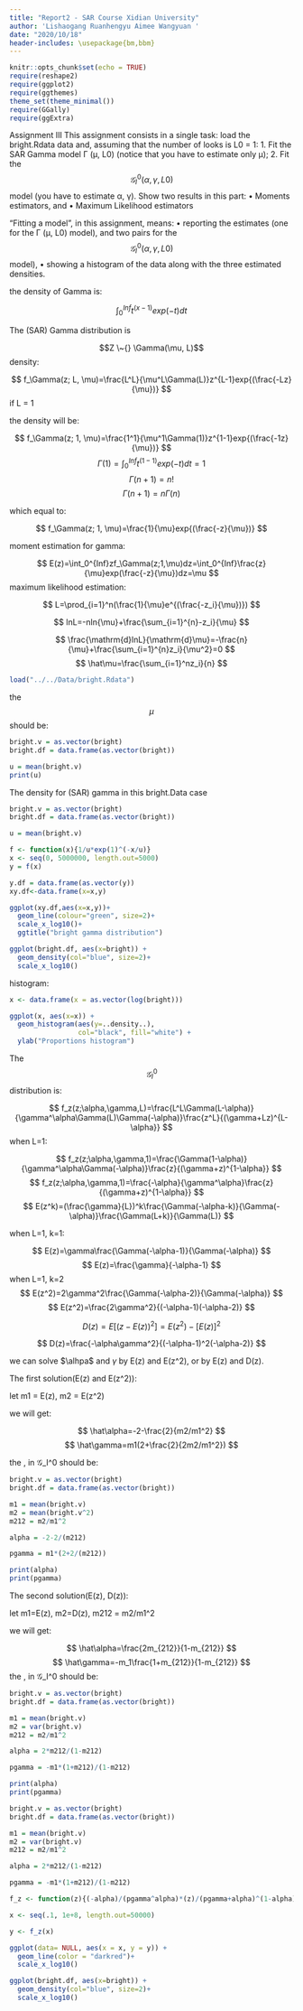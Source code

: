 ```yaml
---
title: "Report2 - SAR Course Xidian University"
author: 'Lishaogang Ruanhengyu Aimee Wangyuan '
date: "2020/10/18"
header-includes: \usepackage{bm,bbm}
---
```


```r
knitr::opts_chunk$set(echo = TRUE)
require(reshape2)
require(ggplot2)
require(ggthemes)
theme_set(theme_minimal())
require(GGally)
require(ggExtra)
```

Assignment III
This assignment consists in a single task: load the bright.Rdata
data and, assuming that the number of looks is L0 = 1:
1. Fit the SAR Gamma model Γ (μ, L0) (notice that you have to estimate only μ);
2. Fit the $$𝒢_I^0(α, γ, L0)$$ model (you have to estimate α, γ). Show two results in this part:
• Moments estimators, and
• Maximum Likelihood estimators 

“Fitting a model”, in this assignment, means:
• reporting the estimates (one for the Γ (μ, L0) model), and two pairs for the $$𝒢_I^0(α, γ, L0)$$ model),
• showing a histogram of the data along with the three estimated densities.

the density of Gamma is:

$$
\int_0^{Inf} t^{(x-1)}exp(-t)dt
$$

The (SAR) Gamma distribution is

$$Z \~{} \Gamma(\mu, L)$$
density:

$$
f_\Gamma(z; L, \mu)=\frac{L^L}{\mu^L\Gamma(L)}z^{L-1}exp{(\frac{-Lz}{\mu})}
$$
if L = 1

the density will be:

$$
f_\Gamma(z; 1, \mu)=\frac{1^1}{\mu^1\Gamma(1)}z^{1-1}exp{(\frac{-1z}{\mu})}
$$
$$
\Gamma(1)=\int_0^{Inf} t^{(1-1)}exp(-t)dt=1
$$
$$
\Gamma(n+1)=n!
$$
$$
\Gamma(n+1)=n\Gamma(n)
$$

which equal to:

$$
f_\Gamma(z; 1, \mu)=\frac{1}{\mu}exp{(\frac{-z}{\mu})}
$$

moment estimation for gamma:

$$
E(z)=\int_0^{Inf}zf_\Gamma(z;1,\mu)dz=\int_0^{Inf}\frac{z}{\mu}exp(\frac{-z}{\mu})dz=\mu
$$
maximum likelihood estimation:

$$
L=\prod_{i=1}^n(\frac{1}{\mu}e^{(\frac{-z_i}{\mu})})
$$

$$
lnL=-nln{\mu}+\frac{\sum_{i=1}^{n}-z_i}{\mu}
$$

$$
\frac{\mathrm{d}lnL}{\mathrm{d}\mu}=-\frac{n}{\mu}+\frac{\sum_{i=1}^{n}z_i}{\mu^2}=0
$$
$$
\hat\mu=\frac{\sum_{i=1}^nz_i}{n}
$$

```r
load("../../Data/bright.Rdata")
```

the $$\mu$$ should be:

```r
bright.v = as.vector(bright)
bright.df = data.frame(as.vector(bright))

u = mean(bright.v)
print(u)
```

The density for (SAR) gamma in this bright.Data case

```r
bright.v = as.vector(bright)
bright.df = data.frame(as.vector(bright))

u = mean(bright.v)

f <- function(x){1/u*exp(1)^(-x/u)}
x <- seq(0, 5000000, length.out=5000)
y = f(x)

y.df = data.frame(as.vector(y))
xy.df<-data.frame(x=x,y)

ggplot(xy.df,aes(x=x,y))+
  geom_line(colour="green", size=2)+
  scale_x_log10()+
  ggtitle("bright gamma distribution")

ggplot(bright.df, aes(x=bright)) +
  geom_density(col="blue", size=2)+
  scale_x_log10()
```
histogram:

```r
x <- data.frame(x = as.vector(log(bright)))

ggplot(x, aes(x=x)) +
  geom_histogram(aes(y=..density..),
                 col="black", fill="white") +
  ylab("Proportions histogram")
```

The $$𝒢_I^0$$ distribution is:

$$
f_z(z;\alpha,\gamma,L)=\frac{L^L\Gamma(L-\alpha)}{\gamma^\alpha\Gamma(L)\Gamma(-\alpha)}\frac{z^L}{(\gamma+Lz)^{L-\alpha}}
$$
when L=1:

$$
f_z(z;\alpha,\gamma,1)=\frac{\Gamma(1-\alpha)}{\gamma^\alpha\Gamma(-\alpha)}\frac{z}{(\gamma+z)^{1-\alpha}}
$$
$$
f_z(z;\alpha,\gamma,1)=\frac{-\alpha}{\gamma^\alpha}\frac{z}{(\gamma+z)^{1-\alpha}}
$$
$$
E(z^k)=(\frac{\gamma}{L})^k\frac{\Gamma(-\alpha-k)}{\Gamma(-\alpha)}\frac{\Gamma(L+k)}{\Gamma(L)}
$$

when L=1, k=1:

$$
E(z)=\gamma\frac{\Gamma(-\alpha-1)}{\Gamma(-\alpha)}
$$
$$
E(z)=\frac{\gamma}{-\alpha-1}
$$
when L=1, k=2
$$
E(z^2)=2\gamma^2\frac{\Gamma(-\alpha-2)}{\Gamma(-\alpha)}
$$
$$
E(z^2)=\frac{2\gamma^2}{(-\alpha-1)(-\alpha-2)}
$$

$$
D(z)=E[(z-E(z))^2]=E(z^2)-[E(z)]^2
$$

$$
D(z)=\frac{-\alpha\gamma^2}{(-\alpha-1)^2(-\alpha-2)}
$$

we can solve $\alhpa$ and $\gamma$ by E(z) and E(z^2), or by E(z) and D(z).

The first solution(E(z) and E(z^2)):

let m1 = E(z), m2 = E(z^2)

we will get:

$$
\hat\alpha=-2-\frac{2}{m2/m1^2}
$$
$$
\hat\gamma=m1(2+\frac{2}{2m2/m1^2})
$$

the \lapha, \gamma in 𝒢_I^0 should be:

```r
bright.v = as.vector(bright)
bright.df = data.frame(as.vector(bright))

m1 = mean(bright.v)
m2 = mean(bright.v^2)
m212 = m2/m1^2

alpha = -2-2/(m212)

pgamma = m1*(2+2/(m212))

print(alpha)
print(pgamma)

```

The second solution(E(z), D(z)):

let m1=E(z), m2=D(z), m212 = m2/m1^2

we will get:

$$
\hat\alpha=\frac{2m_{212}}{1-m_{212}}
$$
$$
\hat\gamma=-m_1\frac{1+m_{212}}{1-m_{212}}
$$
the \lapha, \gamma in 𝒢_I^0 should be:

```r
bright.v = as.vector(bright)
bright.df = data.frame(as.vector(bright))

m1 = mean(bright.v)
m2 = var(bright.v)
m212 = m2/m1^2

alpha = 2*m212/(1-m212)

pgamma = -m1*(1+m212)/(1-m212)

print(alpha)
print(pgamma)

```

```r
bright.v = as.vector(bright)
bright.df = data.frame(as.vector(bright))

m1 = mean(bright.v)
m2 = var(bright.v)
m212 = m2/m1^2

alpha = 2*m212/(1-m212)

pgamma = -m1*(1+m212)/(1-m212)

f_z <- function(z){(-alpha)/(pgamma^alpha)*(z)/(pgamma+alpha)^(1-alpha)}

x <- seq(.1, 1e+8, length.out=50000)

y <- f_z(x)

ggplot(data= NULL, aes(x = x, y = y)) +
  geom_line(color = "darkred")+
  scale_x_log10()

ggplot(bright.df, aes(x=bright)) +
  geom_density(col="blue", size=2)+
  scale_x_log10()

```


